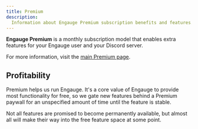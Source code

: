 ```yaml
---
title: Premium
description:
  Information about Engauge Premium subscription benefits and features.
---
```



<LinkCard
  title="Premium"
  description="View benefits of Premium on the main site"
  href="https://engau.ge/premium"
/>

**Engauge Premium** is a monthly subscription model that enables extra features
for your Engauge user and your Discord server.

For more information, visit the [main Premium page](https://engau.ge/premium).

## Profitability

Premium helps us run Engauge. It's a core value of Engauge to provide most
functionality for free, so we gate new features behind a Premium paywall for an
unspecified amount of time until the feature is stable.

Not all features are promised to become permanently available, but almost all
will make their way into the free feature space at some point.
